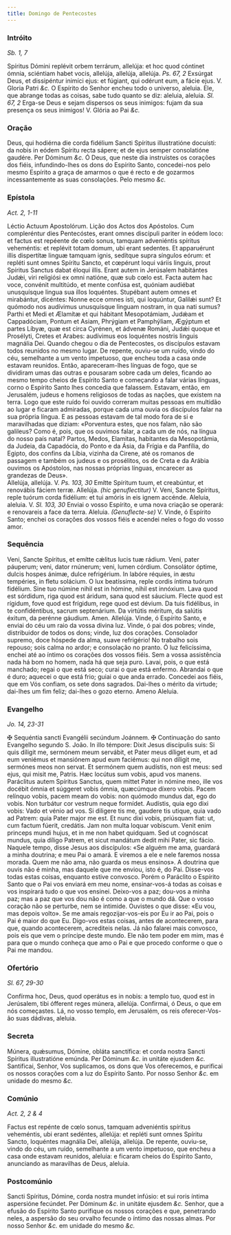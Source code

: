```yaml
---
title: Domingo de Pentecostes
---
```


### Intróito 

_Sb. 1, 7_

<div class="grid grid-cols-2 gap-5">
  <span class="text-justify">
    Spíritus Dómini replévit orbem terrárum, allelúja: et hoc quod cóntinet
    ómnia, sciéntiam habet vocis, allelúja, allelúja, allelúja.
    <em>Ps. 67, 2</em> Exsúrgat Deus, et dissipéntur inimíci ejus: et fúgiant, qui
    odérunt eum, a fácie ejus. V. Gloria Patri <em>&c.</em>
  </span>
  <span class="text-justify">
    O Espírito do Senhor encheu todo o universo, aleluia. Ele, que abrange todas
    as coisas, sabe tudo quanto se diz: aleluia, aleluia. <em>Sl. 67, 2</em>
    Erga-se Deus e sejam dispersos os seus inimigos: fujam da sua presença os seus
    inimigos! V. Glória ao Pai <em>&c.</em>
  </span>
</div>

### Oração

<div class="grid grid-cols-2 gap-5">
  <span class="text-justify">
    Deus, qui hodiérna die corda fidélium Sancti Spíritus illustratióne
    docuísti: da nobis in eódem Spíritu recta sápere; et de ejus semper
    consolatióne gaudére. Per Dóminum <em>&c.</em>
  </span>
  <span class="text-justify">
    Ó Deus, que neste dia instruístes os corações dos fiéis, infundindo-lhes os
    dons do Espírito Santo, concedei-nos pelo mesmo Espírito a graça de amarmos
    o que é recto e de gozarmos incessantemente as suas consolações. Pelo mesmo
    <em>&c.</em>
  </span>
</div>

### Epístola 

_Act. 2, 1-11_

<div class="grid grid-cols-2 gap-5">
  <span class="text-justify">Léctio Actuum Apostolórum.</span>
  <span class="text-justify">Lição dos Actos dos Apóstolos.</span>
  <span class="text-justify">
    Cum compleréntur dies Pentecóstes, erant omnes discípuli pariter in eódem
    loco: et factus est repéente de cœlo sonus, tamquam adveniéntis spíritus
    veheméntis: et replévit totam domum, ubi erant sedentes. Et apparuérunt
    illis dispertítæ linguæ tamquam ignis, sedítque supra síngulos eórum: et
    repléti sunt omnes Spíritu Sancto, et cœpérunt loqui váriis linguis, prout
    Spíritus Sanctus dabat éloqui illis. Erant autem in Jerúsalem habitántes
    Judǽi, viri religiósi ex omni natióne, quæ sub cœlo est. Facta autem hac
    voce, convénit multitúdo, et mente confúsa est, quóniam audiébat unusquísque
    lingua sua illos loquéntes. Stupébant autem omnes et mirabántur, dicéntes:
    Nonne ecce omnes isti, qui loquúntur, Galilǽi sunt? Et quómodo nos audívimus
    unusquísque linguam nostram, in qua nati sumus? Parthi et Medi et Ælamítæ et
    qui hábitant Mesopotámiam, Judǽam et Cappadóciam, Pontum et Asiam, Phrýgiam
    et Pamphýliam, Ægýptum et partes Líbyæ, quæ est circa Cyrénen, et ádvenæ
    Románi, Judǽi quoque et Prosélyti, Cretes et Arabes: audívimus eos loquéntes
    nostris linguis magnália Dei.
  </span>
  <span class="text-justify">
    Quando chegou o dia de Pentecostes, os discípulos estavam todos reunidos no
    mesmo lugar. De repente, ouviu-se um ruído, vindo do céu, semelhante a um
    vento impetuoso, que encheu toda a casa onde estavam reunidos. Então,
    apareceram-lhes línguas de fogo, que se dividiram umas das outras e pousaram
    sobre cada um deles, ficando ao mesmo tempo cheios de Espírito Santo e
    começando a falar várias línguas, corno o Espírito Santo lhes concedia que
    falassem. Estavam, então, em Jerusalém, judeus e homens religiosos de todas
    as nações, que existem na terra. Logo que este ruído foi ouvido correram
    muitas pessoas em multidão ao lugar e ficaram admiradas, porque cada uma
    ouvia os discípulos falar na sua própria língua. E as pessoas estavam de tal
    modo fora de si e maravilhadas que diziam: «Porventura estes, que nos falam,
    não são galileus? Como é, pois, que os ouvimos falar, a cada um de nós, na
    língua do nosso país natal? Partos, Medos, Elamitas, habitantes da
    Mesopotâmia, da Judeia, da Capadócia, do Ponto e da Ásia, da Frígia e da
    Panfília, do Egipto, dos confins da Líbia, vizinha da Cirene, até os romanos
    de passagem e também os judeus e os prosélitos, os de Creta e da Arábia
    ouvimos os Apóstolos, nas nossas próprias línguas, encarecer as grandezas de
    Deus».
  </span>
</div>

<div class="grid grid-cols-2 gap-5">
  <span class="text-justify">
    Allelúja, allelúja. V. <em>Ps. 103, 30</em> Emítte Spíritum tuum, et
    creabúntur, et renovábis fáciem terræ. Allelúja.
    <em>(hic genuflectitur)</em> V. Veni, Sancte Spíritus, reple tuórum corda fidélium:
    et tui amóris in eis ignem accénde.
  </span>
  <span class="text-justify">
    Aleluia, aleluia. V. <em>Sl. 103, 30</em> Enviai o vosso Espírito, e uma
    nova criação se operará: e renovareis a face da terra. Aleluia.
    <em>(Genuflecte-se)</em> V. Vinde, ó Espírito Santo; enchei os corações dos vossos
    fiéis e acendei neles o fogo do vosso amor.
  </span>
</div>

### Sequência

<div class="grid grid-cols-2 gap-5">
  <span class="text-justify">
    Veni, Sancte Spíritus, et emítte cǽlitus lucis tuæ rádium. Veni, pater
    páuperum; veni, dator rnúnerum; veni, lumen córdium. Consolátor óptime,
    dulcis hospes ánimæ, dulce refrigérium. In labóre réquies, in æstu
    tempéries, in fletu solácium. O lux beatíssima, reple cordis íntima tuórum
    fidélium. Sine tuo númine nihil est in hómine, nihil est innóxium. Lava quod
    est sórdidum, riga quod est áridum, sana quod est sáucium. Flecte quod est
    rígidum, fove quod est frígidum, rege quod est dévium. Da tuis fidélibus, in
    te confidéntibus, sacrum septenárium. Da virtútis méritum, da salútis
    éxitum, da perénne gáudium. Amen. Allelúja.
  </span>
  <span class="text-justify">
    Vinde, ó Espírito Santo, e enviai do céu um raio da vossa divina luz. Vinde,
    ó pai dos pobres; vinde, distribuidor de todos os dons; vinde, luz dos
    corações. Consolador supremo, doce hóspede da alma, suave refrigério! No
    trabalho sois repouso; sois calma no ardor; e consolação no pranto. Ó luz
    felicíssima, enchei até ao íntimo os corações dos vossos fiéis. Sem a vossa
    assistência nada há bom no homem, nada há que seja puro. Lavai, pois, o que
    está manchado; regai o que está seco; curai o que está enfermo. Abrandai o
    que é duro; aquecei o que está frio; guiai o que anda errado. Concedei aos
    fiéis, que em Vós confiam, os sete dons sagrados. Dai-lhes o mérito da
    virtude; dai-lhes um fim feliz; dai-lhes o gozo eterno. Ameno Aleluia.
  </span>
</div>

### Evangelho 

_Jo. 14, 23-31_

<div class="grid grid-cols-2 gap-5">
  <span class="text-justify">
    <span class="text-red-500">&#10016;</span> Sequéntia sancti Evangélii
    secúndum Joánnem.
  </span>
  <span class="text-justify">
    <span class="text-red-500">&#10016;</span> Continuação do santo Evangelho
    segundo S. João.
  </span>
  <span class="text-justify">
    In illo témpore: Dixit Jesus discípulis suis: Si quis díligit me, sermónem
    meum servábit, et Pater meus díliget eum, et ad eum veniémus et mansiónem
    apud eum faciémus: qui non díligit me, sermónes meos non servat. Et sermónem
    quem audístis, non est meus: sed ejus, qui misit me, Patris. Hæc locútus sum
    vobis, apud vos manens. Paráclitus autem Spíritus Sanctus, quem mittet Pater
    in nómine meo, ille vos docébit ómnia et súggeret vobis ómnia, quæcúmque
    díxero vobis. Pacem relínquo vobis, pacem meam do vobis: non quómodo mundus
    dat, ego do vobis. Non turbátur cor vestrum neque formídet. Audístis, quia
    ego dixi vobis: Vado et vénio ad vos. Si diligere tis me, gaudere tis
    utique, quia vado ad Patrem: quia Pater major me est. Et nunc dixi vobis,
    priúsquam fiat: ut, cum factum fúerit, credátis. Jam non multa loquar
    vobíscum. Venit enim princeps mundi hujus, et in me non habet quidquam. Sed
    ut cognóscat mundus, quia díligo Patrem, et sicut mandátum dedit mihi Pater,
    sic fácio.
  </span>
  <span class="text-justify">
    Naquele tempo, disse Jesus aos discípulos: «Se alguém me ama, guardará a
    minha doutrina; e meu Pai o amará. E viremos a ele e nele faremos nossa
    morada. Quem me não ama, não guarda os meus ensinos». A doutrina que ouvis
    não é minha, mas daquele que me enviou, isto é, do Pai. Disse-vos todas
    estas coisas, enquanto estive convosco. Porém o Paráclito o Espírito Santo
    que o Pai vos enviará em meu nome, ensinar-vos-á todas as coisas e vos
    inspirará tudo o que vos ensinei. Deixo-vos a paz; dou-vos a minha paz; mas
    a paz que vos dou não é como a que o mundo dá. Que o vosso coração não se
    perturbe, nem se intimide. Ouvistes o que disse: «Eu vou, mas depois volto».
    Se me amais regozijar-vos-eis por Eu ir ao Pai, pois o Pai é maior do que
    Eu. Digo-vos estas coisas, antes de acontecerem, para que, quando
    acontecerem, acrediteis nelas. Já não falarei mais convosco, pois eis que
    vem o príncipe deste mundo. Ele não tem poder em mim, mas é para que o mundo
    conheça que amo o Pai e que procedo conforme o que o Pai me mandou.
  </span>
</div>

### Ofertório 

_Sl. 67, 29-30_

<div class="grid grid-cols-2 gap-5">
  <span class="text-justify">
    Confírma hoc, Deus, quod operátus es in nobis: a templo tuo, quod est in
    Jerúsalem, tibi ófferent reges múnera, allelúja.
  </span>
  <span class="text-justify">
    Confirmai, ó Deus, o que em nós começastes. Lá, no vosso templo, em
    Jerusalém, os reis oferecer-Vos-ão suas dádivas, aleluia.
  </span>
</div>

### Secreta

<div class="grid grid-cols-2 gap-5">
  <span class="text-justify">
    Múnera, quǽsumus, Dómine, obláta sanctífica: et corda nostra Sancti Spíritus
    illustratióne emúnda. Per Dóminum <em>&c.</em> in unitáte ejusdem
    <em>&c.</em>
  </span>
  <span class="text-justify">
    Santificai, Senhor, Vos suplicamos, os dons que Vos oferecemos, e purificai
    os nossos corações com a luz do Espírito Santo. Por nosso Senhor
    <em>&c.</em> em unidade do mesmo <em>&c.</em>
  </span>
</div>

### Comúnio 

_Act. 2, 2 & 4_

<div class="grid grid-cols-2 gap-5">
  <span class="text-justify">
    Factus est repénte de cœlo sonus, tamquam adveniéntis spíritus veheméntis,
    ubi erant sedéntes, allelúja: et repléti sunt omnes Spíritu Sancto,
    loquéntes magnália Dei, allelúja, allelúja.
  </span>
  <span class="text-justify">
    De repente, ouviu-se, vindo do céu, um ruído, semelhante a um vento
    impetuoso, que encheu a casa onde estavam reunidos, aleluia: e ficaram
    cheios do Espírito Santo, anunciando as maravilhas de Deus, aleluia.
  </span>
</div>

### Postcomúnio

<div class="grid grid-cols-2 gap-5">
  <span class="text-justify">
    Sancti Spíritus, Dómine, corda nostra mundet infúsio: et sui roris íntima
    aspersióne fecúndet. Per Dóminum <em>&c.</em> in unitáte ejusdem
    <em>&c.</em>
  </span>
  <span class="text-justify">
    Senhor, que a efusão do Espírito Santo purifique os nossos corações e que,
    penetrando neles, a aspersão do seu orvalho fecunde o íntimo das nossas
    almas. Por nosso Senhor <em>&c.</em> em unidade do mesmo <em>&c.</em>
  </span>
</div>
